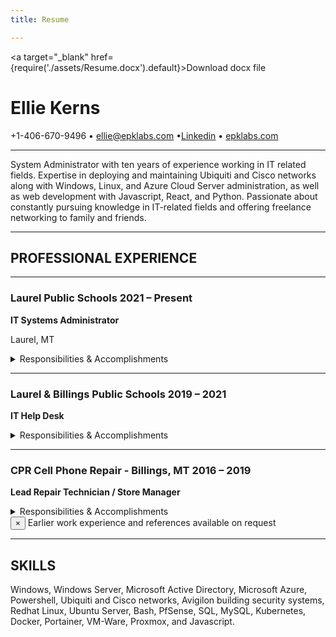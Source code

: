 ```yaml
---
title: Resume

---
```




<a  target="\_blank" href={require('./assets/Resume.docx').default}>Download docx file</a>
<p align="center">

# Ellie Kerns
+1-406-670-9496 • ellie@epklabs.com •[Linkedin](linkedin.com/in/ellie-kerns-ab1328a0) • [epklabs.com](https://epklabs.com)	 

---


System Administrator with ten years of experience working in IT related fields. Expertise in deploying and maintaining Ubiquiti and Cisco networks along with Windows, Linux, and Azure Cloud Server administration, as well as web development with Javascript, React, and Python. Passionate about constantly pursuing knowledge in IT-related fields and offering freelance networking to family and friends.

---
## PROFESSIONAL EXPERIENCE

---

### Laurel Public Schools 2021 – Present
**IT Systems Administrator**

Laurel, MT

<details>
<summary>Responsibilities & Accomplishments</summary>
<div>

* Lead the redesign of the school district's new website, laurel.k12.mt.us, and educated all end users on the new site management system.

* Developed several web applications for the District including Documentation sites and network monitoring systems.

* Spearheaded the modernization of several district systems, such as Jira Cloud for IT and Facility project management, and SchoolSpace, for handling district facility rentals.

* Developed automation scripts with Powershell, Python, and Bash for handling student and staff enrollment, security badge access,  web app development pipelines, and more

* Managed Windows and Linux based server and network environments across all district buildings.

* Implemented a Windows RDS environment with a custom built front end gateway hosted in Docker for student Chromebooks.

</div>
</details>

---

### Laurel & Billings Public Schools  2019 – 2021
**IT Help Desk**

<details>
<summary>Responsibilities & Accomplishments</summary>
<div>

* Assisted end users with ticket requests ranging from hardware and software problems to general education on systems

* Maintained inventory of district hardware, repair parts, and software licenses.

* Assisted in hardware installation for new desktop and laptop stations and cat cable pulls for new networking installations

</div>
</details>

---

### CPR Cell Phone Repair - Billings, MT	2016 – 2019
**Lead Repair Technician / Store Manager**

<details>
<summary>Responsibilities & Accomplishments</summary>
<div>

* Managed retail and repair employees

* Performed advanced level repairs that came into our shop. I.E. Game Console repair, micro solder phone motherboard repairs ( iphone IC Chips, USB-C charging ports) Etc

* Maintained inventory on repair parts, device accessories, and used devices

</div>
</details>

<div class="alert alert--primary" role="alert">
  <button aria-label="Close" class="clean-btn close" type="button">
    <span aria-hidden="true">&times;</span>
  </button>
Earlier work experience and references available on request
</div>

---

## SKILLS

Windows, Windows Server, Microsoft Active Directory, Microsoft Azure, Powershell, Ubiquiti and Cisco networks, Avigilon building security systems, Redhat Linux, Ubuntu Server, Bash, PfSense, SQL, MySQL, Kubernetes, Docker, Portainer, VM-Ware, Proxmox, and Javascript.

</p>
